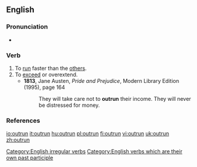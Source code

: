 ==English==

===Pronunciation===
*{{IPA|/'ɑʊtɻʌn/}}

===Verb===
{{en-verb|outruns|outrunning|outran|outrun}}

# To [[run]] faster than the [[other]]s.
# To [[exceed]] or overextend.
#* '''1813''', Jane Austen, ''Pride and Prejudice'', Modern Library Edition (1995), page 164
#*: They will take care not to '''outrun''' their income.  They will never be distressed for money.

===References===
{{R:Century 1911}}
{{R:Webster 1913}}

[[Category:English irregular verbs]]
[[Category:English verbs which are their own past participle]]

[[io:outrun]]
[[it:outrun]]
[[hu:outrun]]
[[pl:outrun]]
[[fi:outrun]]
[[vi:outrun]]
[[uk:outrun]]
[[zh:outrun]]